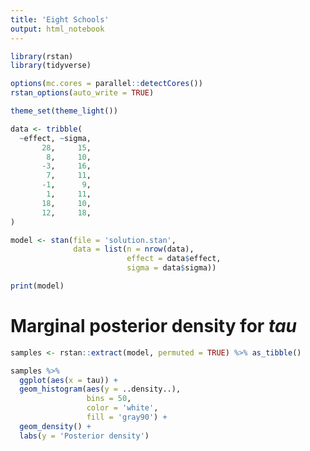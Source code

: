 ```yaml
---
title: 'Eight Schools'
output: html_notebook
---
```


```r
library(rstan)
library(tidyverse)

options(mc.cores = parallel::detectCores())
rstan_options(auto_write = TRUE)

theme_set(theme_light())
```

```r
data <- tribble(
  ~effect, ~sigma,
       28,     15,
        8,     10,
       -3,     16,
        7,     11,
       -1,      9,
        1,     11,
       18,     10,
       12,     18,
)

model <- stan(file = 'solution.stan',
              data = list(n = nrow(data),
                          effect = data$effect,
                          sigma = data$sigma))
```

```r
print(model)
```

# Marginal posterior density for _tau_

```r
samples <- rstan::extract(model, permuted = TRUE) %>% as_tibble()

samples %>%
  ggplot(aes(x = tau)) +
  geom_histogram(aes(y = ..density..),
                 bins = 50,
                 color = 'white',
                 fill = 'gray90') +
  geom_density() +
  labs(y = 'Posterior density')
```
